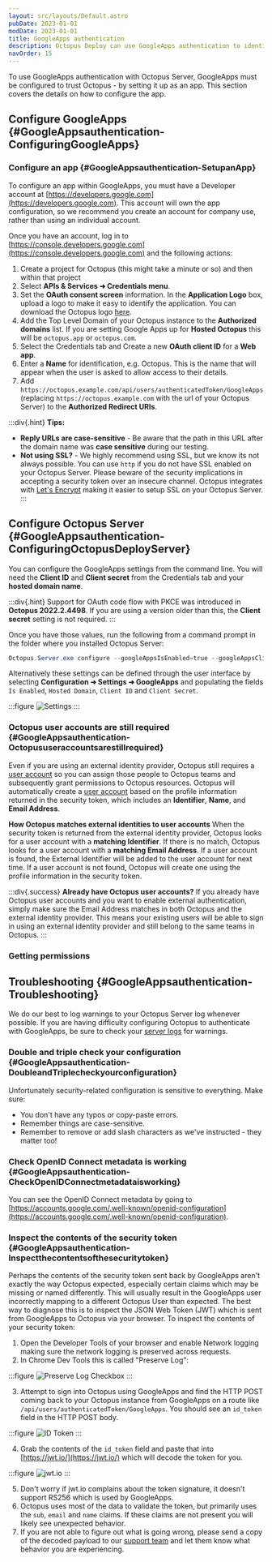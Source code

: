 ```yaml
---
layout: src/layouts/Default.astro
pubDate: 2023-01-01
modDate: 2023-01-01
title: GoogleApps authentication
description: Octopus Deploy can use GoogleApps authentication to identify users.
navOrder: 15
---
```


To use GoogleApps authentication with Octopus Server, GoogleApps must be configured to trust Octopus - by setting it up as an app. This section covers the details on how to configure the app.

## Configure GoogleApps \{#GoogleAppsauthentication-ConfiguringGoogleApps}

### Configure an app \{#GoogleAppsauthentication-SetupanApp}

To configure an app within GoogleApps, you must have a Developer account at [https://developers.google.com](https://developers.google.com).  This account will own the app configuration, so we recommend you create an account for company use, rather than using an individual account.

Once you have an account, log in to [https://console.developers.google.com](https://console.developers.google.com) and the following actions:

1. Create a project for Octopus (this might take a minute or so) and then within that project
2. Select **APIs & Services ➜ Credentials menu**.
3. Set the **OAuth consent screen** information. In the **Application Logo** box, upload a logo to make it easy to identify the application. You can download the Octopus logo [here](https://octopus.com/images/company/Logo-Blue_140px_rgb.png "width=500").
4. Add the Top Level Domain of your Octopus instance to the **Authorized domains** list. If you are setting Google Apps up for **Hosted Octopus** this will be `octopus.app` or `octopus.com`.
5. Select the Credentials tab and Create a new **OAuth client ID** for a **Web app**.
6. Enter a **Name** for identification, e.g. Octopus.  This is the name that will appear when the user is asked to allow access to their details.
7. Add `https://octopus.example.com/api/users/authenticatedToken/GoogleApps` (replacing `https://octopus.example.com` with the url of your Octopus Server) to the **Authorized Redirect URIs**.

:::div{.hint}
**Tips:**
- **Reply URLs are case-sensitive** - Be aware that the path in this URL after the domain name was **case sensitive** during our testing.
- **Not using SSL?** - We highly recommend using SSL, but we know its not always possible. You can use `http` if you do not have SSL enabled on your Octopus Server. Please beware of the security implications in accepting a security token over an insecure channel.
Octopus integrates with [Let's Encrypt](/docs/security/exposing-octopus/lets-encrypt-integration) making it easier to setup SSL on your Octopus Server.
:::

## Configure Octopus Server \{#GoogleAppsauthentication-ConfiguringOctopusDeployServer}

You can configure the GoogleApps settings from the command line. You will need the **Client ID** and **Client secret** from the Credentials tab and your **hosted domain name**.

:::div{.hint}
Support for OAuth code flow with PKCE was introduced in **Octopus 2022.2.4498**. If you are using a version older than this, the **Client secret** setting is not required.
:::

Once you have those values, run the following from a command prompt in the folder where you installed Octopus Server:

```powershell
Octopus.Server.exe configure --googleAppsIsEnabled=true --googleAppsClientId=ClientID --googleAppsClientSecret=ClientSecret --googleAppsHostedDomain=yourdomain.com
```

Alternatively these settings can be defined through the user interface by selecting **Configuration ➜ Settings ➜ GoogleApps** and populating the fields `Is Enabled`, `Hosted Domain`, `Client ID` and `Client Secret`.

:::figure
![Settings](/docs/security/authentication/images/google.png "width=500")
:::

### Octopus user accounts are still required \{#GoogleAppsauthentication-Octopususeraccountsarestillrequired}

Even if you are using an external identity provider, Octopus still requires a [user account](/docs/security/users-and-teams/) so you can assign those people to Octopus teams and subsequently grant permissions to Octopus resources. Octopus will automatically create a [user account](/docs/security/users-and-teams) based on the profile information returned in the security token, which includes an **Identifier**, **Name**, and **Email Address**.

**How Octopus matches external identities to user accounts**
When the security token is returned from the external identity provider, Octopus looks for a user account with a **matching Identifier**. If there is no match, Octopus looks for a user account with a **matching Email Address**. If a user account is found, the External Identifier will be added to the user account for next time. If a user account is not found, Octopus will create one using the profile information in the security token.

:::div{.success}
**Already have Octopus user accounts?**
If you already have Octopus user accounts and you want to enable external authentication, simply make sure the Email Address matches in both Octopus and the external identity provider. This means your existing users will be able to sign in using an external identity provider and still belong to the same teams in Octopus.
:::

### Getting permissions

<AdminUser />

## Troubleshooting \{#GoogleAppsauthentication-Troubleshooting}

We do our best to log warnings to your Octopus Server log whenever possible. If you are having difficulty configuring Octopus to authenticate with GoogleApps, be sure to check your [server logs](/docs/support/log-files) for warnings.

### Double and triple check your configuration \{#GoogleAppsauthentication-DoubleandTriplecheckyourconfiguration}

Unfortunately security-related configuration is sensitive to everything. Make sure:

- You don't have any typos or copy-paste errors.
- Remember things are case-sensitive.
- Remember to remove or add slash characters as we've instructed - they matter too!

### Check OpenID Connect metadata is working \{#GoogleAppsauthentication-CheckOpenIDConnectmetadataisworking}

You can see the OpenID Connect metadata by going to [https://accounts.google.com/.well-known/openid-configuration](https://accounts.google.com/.well-known/openid-configuration).

### Inspect the contents of the security token \{#GoogleAppsauthentication-Inspectthecontentsofthesecuritytoken}

Perhaps the contents of the security token sent back by GoogleApps aren't exactly the way Octopus expected, especially certain claims which may be missing or named differently. This will usually result in the GoogleApps user incorrectly mapping to a different Octopus User than expected. The best way to diagnose this is to inspect the JSON Web Token (JWT) which is sent from GoogleApps to Octopus via your browser. To inspect the contents of your security token:

1. Open the Developer Tools of your browser and enable Network logging making sure the network logging is preserved across requests.
2. In Chrome Dev Tools this is called "Preserve Log":

:::figure
![Preserve Log Checkbox](/docs/security/authentication/images/5866122.png "width=500")
:::

3. Attempt to sign into Octopus using GoogleApps and find the HTTP POST coming back to your Octopus instance from GoogleApps on a route like `/api/users/authenticatedToken/GoogleApps`. You should see an `id_token` field in the HTTP POST body. 

:::figure
![ID Token](/docs/security/authentication/images/5866125.png "width=500")
:::

4. Grab the contents of the `id_token` field and paste that into [https://jwt.io/](https://jwt.io/) which will decode the token for you.  

:::figure
![jwt.io](/docs/security/authentication/images/5866123.png "width=500")
:::

5. Don't worry if jwt.io complains about the token signature, it doesn't support RS256 which is used by GoogleApps.
6. Octopus uses most of the data to validate the token, but primarily uses the `sub`, `email` and `name` claims. If these claims are not present you will likely see unexpected behavior.
7. If you are not able to figure out what is going wrong, please send a copy of the decoded payload to our [support team](https://octopus.com/support) and let them know what behavior you are experiencing.
